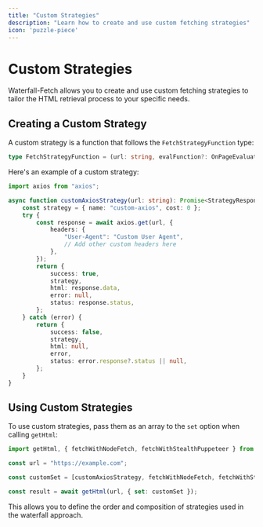 ```yaml
---
title: "Custom Strategies"
description: "Learn how to create and use custom fetching strategies"
icon: 'puzzle-piece'
---
```


# Custom Strategies

Waterfall-Fetch allows you to create and use custom fetching strategies to tailor the HTML retrieval process to your specific needs.

## Creating a Custom Strategy

A custom strategy is a function that follows the `FetchStrategyFunction` type:

```typescript
type FetchStrategyFunction = (url: string, evalFunction?: OnPageEvaluationFunction) => Promise<StrategyResponse>;
```

Here's an example of a custom strategy:

```typescript
import axios from "axios";

async function customAxiosStrategy(url: string): Promise<StrategyResponse> {
	const strategy = { name: "custom-axios", cost: 0 };
	try {
		const response = await axios.get(url, {
			headers: {
				"User-Agent": "Custom User Agent",
				// Add other custom headers here
			},
		});
		return {
			success: true,
			strategy,
			html: response.data,
			error: null,
			status: response.status,
		};
	} catch (error) {
		return {
			success: false,
			strategy,
			html: null,
			error,
			status: error.response?.status || null,
		};
	}
}
```

## Using Custom Strategies

To use custom strategies, pass them as an array to the `set` option when calling `getHtml`:

```typescript
import getHtml, { fetchWithNodeFetch, fetchWithStealthPuppeteer } from "waterfall-fetch";

const url = "https://example.com";

const customSet = [customAxiosStrategy, fetchWithNodeFetch, fetchWithStealthPuppeteer];

const result = await getHtml(url, { set: customSet });
```

This allows you to define the order and composition of strategies used in the waterfall approach.